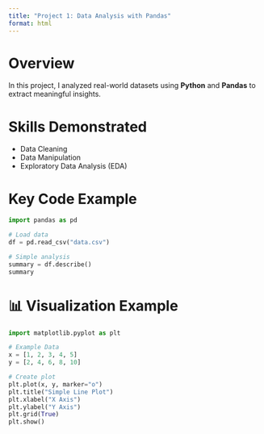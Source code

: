 ```yaml
---
title: "Project 1: Data Analysis with Pandas"
format: html
---
```


# Overview
In this project, I analyzed real-world datasets using **Python** and **Pandas** to extract meaningful insights.

# Skills Demonstrated
- Data Cleaning
- Data Manipulation
- Exploratory Data Analysis (EDA)

# Key Code Example

```python
import pandas as pd

# Load data
df = pd.read_csv("data.csv")

# Simple analysis
summary = df.describe()
summary
```

# 📊 Visualization Example

```python
import matplotlib.pyplot as plt

# Example Data
x = [1, 2, 3, 4, 5]
y = [2, 4, 6, 8, 10]

# Create plot
plt.plot(x, y, marker="o")
plt.title("Simple Line Plot")
plt.xlabel("X Axis")
plt.ylabel("Y Axis")
plt.grid(True)
plt.show()
```
